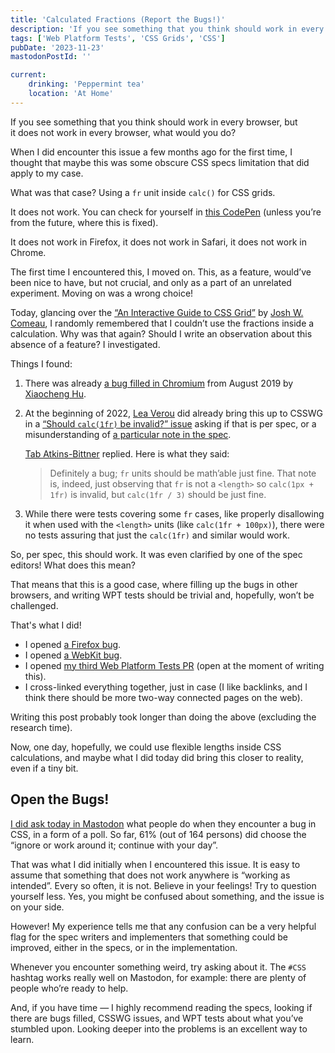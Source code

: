 ```yaml
---
title: 'Calculated Fractions (Report the Bugs!)'
description: 'If you see something that you think should work in every browser, but it does not work in every browser, what would you do? When I did encounter this issue a few months ago for the first time, I thought that maybe this was some obscure CSS specs limitation that did apply to my case. I was wrong. Today I investigated this further, and in this post would tell you what I found.'
tags: ['Web Platform Tests', 'CSS Grids', 'CSS']
pubDate: '2023-11-23'
mastodonPostId: ''

current:
	drinking: 'Peppermint tea'
	location: 'At Home'
---
```


If you see something that you think should work in every browser, but it does not work in every browser, what would you do?

When I did encounter this issue a few months ago for the first time, I thought that maybe this was some obscure CSS specs limitation that did apply to my case.

What was that case? Using a `fr` unit inside `calc()` for CSS grids.

It does not work. You can check for yourself in [this CodePen](https://codepen.io/kizu/pen/RwvyyOg) (unless you’re from the future, where this is fixed).

It does not work in Firefox, it does not work in Safari, it does not work in Chrome.

The first time I encountered this, I moved on. This, as a feature, would’ve been nice to have, but not crucial, and only as a part of an unrelated experiment. Moving on was a wrong choice!

Today, glancing over the [“An Interactive Guide to CSS Grid”](https://www.joshwcomeau.com/css/interactive-guide-to-grid/) by [Josh W. Comeau](https://www.joshwcomeau.com/), I randomly remembered that I couldn’t use the fractions inside a calculation. Why was that again? Should I write an observation about this absence of a feature? I investigated.

Things I found:

1. There was already [a bug filled in Chromium](https://bugs.chromium.org/p/chromium/issues/detail?id=993136) from August 2019 by [Xiaocheng Hu](https://github.com/xiaochengh).

2. At the beginning of 2022, [Lea Verou](https://lea.verou.me/) did already bring this up to CSSWG in a [“Should `calc(1fr)` be invalid?” issue](https://github.com/w3c/csswg-drafts/issues/6989) asking if that is per spec, or a misunderstanding of [a particular note in the spec](https://drafts.csswg.org/css-grid/#ref-for-typedef-flex%E2%91%A8).

    [Tab Atkins-Bittner](https://xanthir.com/) replied. Here is what they said:

    > Definitely a bug; `fr` units should be math’able just fine. That note is, indeed, just observing that `fr` is not a `<length>` so `calc(1px + 1fr)` is invalid, but `calc(1fr / 3)` should be just fine.

3. While there were tests covering some `fr` cases, like properly disallowing it when used with the `<length>` units (like `calc(1fr + 100px)`), there were no tests assuring that just the `calc(1fr)` and similar would work.

So, per spec, this should work. It was even clarified by one of the spec editors! What does this mean?

That means that this is a good case, where filling up the bugs in other browsers, and writing WPT tests should be trivial and, hopefully, won’t be challenged.

That's what I did!

- I opened [a Firefox bug](https://bugzilla.mozilla.org/show_bug.cgi?id=1866236).
- I opened [a WebKit bug](https://bugs.webkit.org/show_bug.cgi?id=265276).
- I opened [my third Web Platform Tests PR](https://github.com/web-platform-tests/wpt/pull/43322) (open at the moment of writing this).
- I cross-linked everything together, just in case (I like backlinks, and I think there should be more two-way connected pages on the web).

Writing this post probably took longer than doing the above (excluding the research time).

Now, one day, hopefully, we could use flexible lengths inside CSS calculations, and maybe what I did today did bring this closer to reality, even if a tiny bit.

## Open the Bugs!

[I did ask today in Mastodon](https://front-end.social/@kizu/111460085317096031) what people do when they encounter a bug in CSS, in a form of a poll. So far, 61% (out of 164 persons) did choose the “ignore or work around it; continue with your day”.

That was what I did initially when I encountered this issue. It is easy to assume that something that does not work anywhere is “working as intended”. Every so often, it is not. Believe in your feelings! Try to question yourself less. Yes, you might be confused about something, and the issue is on your side.

However! My experience tells me that any confusion can be a very helpful flag for the spec writers and implementers that something could be improved, either in the specs, or in the implementation.

Whenever you encounter something weird, try asking about it. The `#CSS` hashtag works really well on Mastodon, for example: there are plenty of people who’re ready to help.

And, if you have time — I highly recommend reading the specs, looking if there are bugs filled, CSSWG issues, and WPT tests about what you’ve stumbled upon. Looking deeper into the problems is an excellent way to learn.
